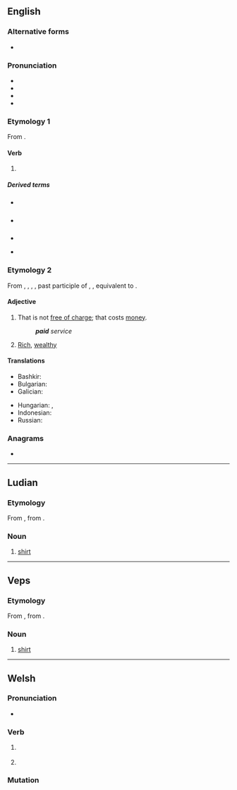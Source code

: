 ==English==

===Alternative forms===
* {{alter|en|payed||archaic}}

===Pronunciation===
* {{IPA|en|/ˈpeɪd/}}
* {{audio|en|en-us-paid.ogg|Audio (US)}}
* {{rhymes|en|eɪd|s=1}}
* {{homophones|en|payed}}

===Etymology 1===
From {{af|en|pay|-ed}}.

====Verb====
{{head|en|verb form}}

# {{en-past of|pay}}

=====Derived terms=====
{{top2}}
* {{l|en|better-paid}} {{q|adjective}}
* {{l|en|low-paid}} {{q|adjective}}
{{mid}}
* {{l|en|put paid to}}
* {{l|en|well-paid}} {{q|adjective}}
{{bottom}}

===Etymology 2===
From {{inh|en|enm|paid}}, {{m|enm|payd}}, {{m|enm|ipaid}}, {{m|enm|ypayd}}, past participle of {{der|en|enm|paien}}, {{m|enm|payen|t=to pay}}, equivalent to {{af|en|pay|-ed}}.

====Adjective====
{{en-adj|-}}

# That is not [[free of charge]]; that costs [[money]].
#: {{syn|en|nonfree|for-pay}}
#: '''''paid''' service''
# {{lb|en|slang}} [[rich|Rich]], [[wealthy]]

====Translations====
{{trans-top|not free of charge}}
* Bashkir: {{t|ba|түләүле}}
* Bulgarian: {{t+|bg|платен}}
* Galician: {{t|gl|de pago}}
{{trans-mid}}
* Hungarian: {{t|hu|fizetős}}, {{t+|hu|díjköteles}}
* Indonesian: {{t+|id|berbayar}}
* Russian: {{t+|ru|пла́тный}}
{{trans-bottom}}

===Anagrams===
* {{anagrams|en|a=adip|DIPA|PADI|apid|iPad}}

----

==Ludian==

===Etymology===
From {{inh|lud|fiu-fin-pro|*paita}}, from {{der|lud|gem-pro|*paidō}}.

===Noun===
{{head|lud|noun}}

# [[shirt]]

----

==Veps==

===Etymology===
From {{inh|vep|fiu-fin-pro|*paita}}, from {{der|vep|gem-pro|*paidō}}.

===Noun===
{{head|vep|noun}}

# [[shirt]]

----

==Welsh==

===Pronunciation===
* {{IPA|cy|/pai̯d/}}

===Verb===
{{cy-verb form}}

# {{lb|cy|literary}} {{inflection of|cy|peidio||3|s|pres:ind//fut}}
# {{lb|cy|literary|colloquial}} {{inflection of|cy|peidio||2|s|impr}}

===Mutation===
{{cy-mut}}